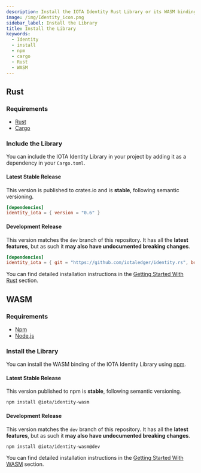 ```yaml
---
description: Install the IOTA Identity Rust Library or its WASM binding in a few simple steps
image: /img/Identity_icon.png
sidebar_label: Install the Library
title: Install the Library
keywords:
  - Identity
  - install
  - npm
  - cargo
  - Rust
  - WASM
---
```


## Rust

### Requirements

- [Rust](https://www.rust-lang.org/tools/install)
- [Cargo](https://doc.rust-lang.org/cargo/getting-started/installation.html)

### Include the Library

You can include the IOTA Identity Library in your project by adding it as a dependency in your `Cargo.toml`.

#### Latest Stable Release

This version is published to crates.io and is **stable**, following semantic versioning.

```toml
[dependencies]
identity_iota = { version = "0.6" }
```

#### Development Release

This version matches the `dev` branch of this repository. It has all the **latest features**, but as such it **may also have undocumented breaking changes**.

```toml
[dependencies]
identity_iota = { git = "https://github.com/iotaledger/identity.rs", branch = "dev"}
```

You can find detailed installation instructions in the [Getting Started With Rust](../libraries/rust/getting_started.mdx) section.

## WASM

### Requirements

- [Npm](https://docs.npmjs.com/downloading-and-installing-node-js-and-npm)
- [Node.js](https://docs.npmjs.com/downloading-and-installing-node-js-and-npm)

### Install the Library

You can install the WASM binding of the IOTA Identity Library using [npm](https://www.npmjs.com/).

#### Latest Stable Release

This version published to npm is **stable**, following semantic versioning.

```bash
npm install @iota/identity-wasm
```

#### Development Release

This version matches the `dev` branch of this repository. It has all the **latest features**, but as such it **may also have undocumented breaking changes**.

```bash
npm install @iota/identity-wasm@dev
```

You can find detailed installation instructions in the [Getting Started With WASM](../libraries/wasm/getting_started.mdx) section.
